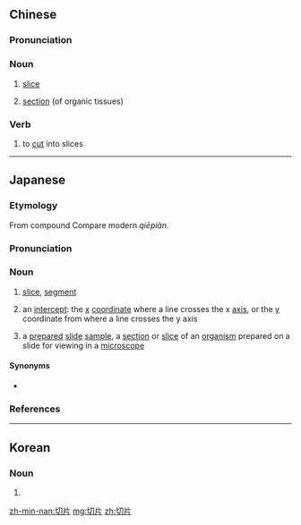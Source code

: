 ==Chinese==
{{zh-forms}}

===Pronunciation===
{{zh-pron
|m=qiēpiàn
|c=cit pin3
|mn=chhiat-phìⁿ/qz:chhiat-phiàn
|cat=n
}}

===Noun===
{{zh-noun}}

# [[slice]]
# {{lb|zh|medicine}} [[section]] (of organic tissues)

===Verb===
{{zh-verb}}

# to [[cut]] into slices

----

==Japanese==
<div style="float:right;">
{{wikipedia|lang=ja|切片}}
</div>
{{ja-kanjitab|せつ|k1=せっ|へん|k2=ぺん|yomi=on}}

===Etymology===
From {{etyl|ltc|ja|sort=せっぺん}} compound {{m|zh|切片|tr=tshet phen<sup>H</sup>|lit=cut + part}} Compare modern {{etyl|cmn|-}} ''qiēpiàn''.

===Pronunciation===
{{ja-pron|yomi=o|せっぺん|acc=0|acc_ref=DJR}}

===Noun===
{{ja-noun|せっぺん}}

# [[slice]], [[segment]]
# {{lb|ja|sort=せっぺん|mathematics}} an [[intercept]]: the [[x]] [[coordinate]] where a line crosses the x [[axis]], or the [[y]] coordinate from where a line crosses the y axis
# {{lb|ja|sort=せっぺん|biology}} a [[prepared]] [[slide]] [[sample]], a [[section]] or [[slice]] of an [[organism]] prepared on a slide for viewing in a [[microscope]]

====Synonyms====
* {{sense|biology slide sample}} {{ja-r|プレパラート}}

===References===
<references/>

----

==Korean==
{{ko-hanjatab|절|편}}

===Noun===
{{ko-noun|hj|hangeul=절편}}

# {{hanja form of|절편|[[slice]], [[segment]]}}

[[zh-min-nan:切片]]
[[mg:切片]]
[[zh:切片]]